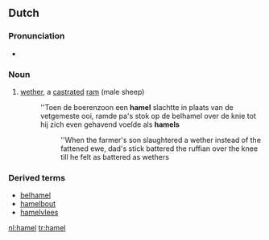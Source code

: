 ==Dutch==

===Pronunciation===
* {{audio|nl-hamel.ogg|hamel}}

===Noun===
{{nl-noun|hamels|hameltje|g=m}}

# [[wether]], a [[castrate]]d [[ram]] (male sheep)
#:''Toen de boerenzoon een '''hamel''' slachtte in plaats van de vetgemeste ooi, ramde pa's stok op de belhamel over de knie tot hij zich even gehavend voelde als '''hamels'''
#::''When the farmer's son slaughtered a wether instead of the fattened ewe, dad's stick battered the ruffian over the knee till he felt as battered as wethers

===Derived terms===
* [[belhamel]] {{m}}
* [[hamelbout]]
* [[hamelvlees]] {{n}}

[[nl:hamel]]
[[tr:hamel]]